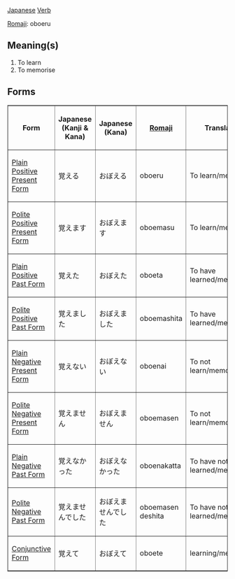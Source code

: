 [[Japanese]] [[Verb]]

[[Romaji]]: oboeru

== Meaning(s) ==
#To learn
#To memorise

== Forms ==
<TABLE border>

<TR>
<TH>Form</TH>
<TH>Japanese<BR>(Kanji & Kana)</TH>
<TH>Japanese<BR>(Kana)</TH>
<TH>[[Romaji]]</TH>
<TH>Translation</TH>
</TR>

<TR>
<TD>[[Japanese Plain Positive Present Form|Plain Positive Present Form]]</TD>
<TD>&#35226;&#12360;&#12427;</TD>
<TD>&#12362;&#12412;&#12360;&#12427;</TD>
<TD>oboeru</TD>
<TD>To learn/memorise</TD>
</TR>

<TR>
<TD>[[Japanese Polite Positive Present Form|Polite Positive Present Form]]</TD>
<TD>&#35226;&#12360;&#12414;&#12377;</TD>
<TD>&#12362;&#12412;&#12360;&#12414;&#12377;</TD>
<TD>oboemasu</TD>
<TD>To learn/memorise</TD>
</TR>

<TR>
<TD>[[Japanese Plain Positive Past Form|Plain Positive Past Form]]</TD>
<TD>&#35226;&#12360;&#12383;</TD>
<TD>&#12362;&#12412;&#12360;&#12383;</TD>
<TD>oboeta</TD>
<TD>To have learned/memorised</TD>
</TR>

<TR>
<TD>[[Japanese Polite Positive Past Form|Polite Positive Past Form]]</TD>
<TD>&#35226;&#12360;&#12414;&#12375;&#12383;</TD>
<TD>&#12362;&#12412;&#12360;&#12414;&#12375;&#12383;</TD>
<TD>oboemashita</TD>
<TD>To have learned/memorised</TD>
</TR>

<TR>
<TD>[[Japanese Plain Negative Present Form|Plain Negative Present Form]]</TD>
<TD>&#35226;&#12360;&#12394;&#12356;</TD>
<TD>&#12362;&#12412;&#12360;&#12394;&#12356;</TD>
<TD>oboenai</TD>
<TD>To not learn/memorise</TD>
</TR>

<TR>
<TD>[[Japanese Polite Negative Present Form|Polite Negative Present Form]]</TD>
<TD>&#35226;&#12360;&#12414;&#12379;&#12435;</TD>
<TD>&#12362;&#12412;&#12360;&#12414;&#12379;&#12435;</TD>
<TD>oboemasen</TD>
<TD>To not learn/memorise</TD>
</TR>

<TR>
<TD>[[Japanese Plain Negative Past Form|Plain Negative Past Form]]</TD>
<TD>&#35226;&#12360;&#12394;&#12363;&#12387;&#12383;</TD>
<TD>&#12362;&#12412;&#12360;&#12394;&#12363;&#12387;&#12383;</TD>
<TD>oboenakatta</TD>
<TD>To have not learned/memorised</TD>
</TR>

<TR>
<TD>[[Japanese Polite Negative Past Form|Polite Negative Past Form]]</TD>
<TD>&#35226;&#12360;&#12414;&#12379;&#12435;&#12391;&#12375;&#12383;</TD>
<TD>&#12362;&#12412;&#12360;&#12414;&#12379;&#12435;&#12391;&#12375;&#12383;</TD>
<TD>oboemasen deshita</TD>
<TD>To have not learned/memorised</TD>
</TR>

<TR>
<TD>[[Japanese Conjunctive Form|Conjunctive Form]]</TD>
<TD>&#35226;&#12360;&#12390;</TD>
<TD>&#12362;&#12412;&#12360;&#12390;</TD>
<TD>oboete</TD>
<TD>learning/memorising</TD>
</TR>

</TABLE>